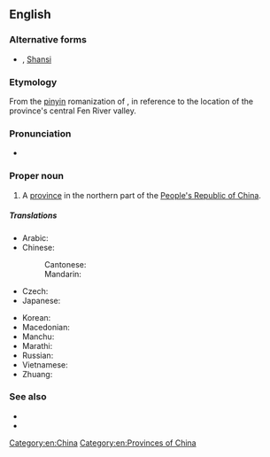 {{also|Shānxī|Shaanxi}}

==English==
{{wikipedia}}

===Alternative forms===
* {{l|en|Shan-hsi}} {{qualifier|Wade-Giles}}, [[Shansi]] {{qualifier|Chinese Postal Map Romanization}}

===Etymology===
From the [[pinyin]] romanization of {{etyl|zh|en}} {{m|zh|山西||[Land] [[west|West]] of the [Taihang] [[mountain|Mountains]]|tr=Shānxī}}, in reference to the location of the province's central Fen River valley.

===Pronunciation===
* {{IPA|/ˈʃɑnˈʃi/|lang=en}}

===Proper noun===
{{en-proper noun}}

# A [[province]] in the northern part of the [[People's Republic of China]].

=====Translations=====
{{trans-top|province of China}}
* Arabic: {{t|ar|شَانْشِي|m|tr=šanšī}}
* Chinese:
*: Cantonese: {{t|yue|山西|tr=saan1 sai1}}
*: Mandarin: {{t+|cmn|山西|tr=Shānxī|sc=Hani}}
* Czech: {{t|cs|Šan-si}}
* Japanese: {{t|ja|山西|tr=さんせい, Sansei}}
{{trans-mid}}
* Korean: {{t|ko|산시|tr=Sansi}}
* Macedonian: {{t|mk|Шансји|tr=Šánsji|sc=Cyrl}}
* Manchu: {{t|mnc|ᠰᠠᠨᠰᡳ}}
* Marathi: {{t|mr|शान्शी|tr=śānśī|sc=Deva}}
* Russian: {{t|ru|Шаньси́|f}}
* Vietnamese: {{t|vi|Sơn Tây}}
* Zhuang: {{t|za|Sanhsih}}
{{trans-bottom}}

===See also===
* {{l|en|Taiyuan}}
* {{l|en|Shaanxi}}

[[Category:en:China]]
[[Category:en:Provinces of China]]